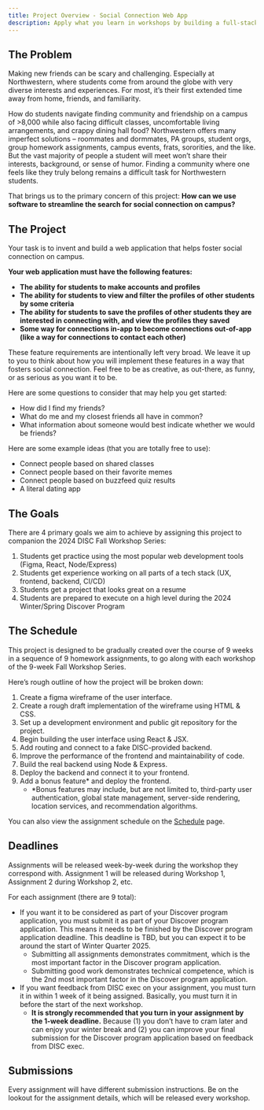 ```yaml
---
title: Project Overview - Social Connection Web App
description: Apply what you learn in workshops by building a full-stack application to foster social connection on campus. We've split this project into 9 assignments, one to go along with each workshop. Completing these assigments enables you to further develop your technical skills, make a project that looks great on a resume, and improve your Discover program application.
---
```


## The Problem

Making new friends can be scary and challenging. Especially at Northwestern, where students come from around the globe with very diverse interests and experiences. For most, it’s their first extended time away from home, friends, and familiarity.

How do students navigate finding community and friendship on a campus of >8,000 while also facing difficult classes, uncomfortable living arrangements, and crappy dining hall food? Northwestern offers many imperfect solutions – roommates and dormmates, PA groups, student orgs, group homework assignments, campus events, frats, sororities, and the like. But the vast majority of people a student will meet won’t share their interests, background, or sense of humor. Finding a community where one feels like they truly belong remains a difficult task for Northwestern students.

That brings us to the primary concern of this project: 
**How can we use software to streamline the search for social connection on campus?**

## The Project
Your task is to invent and build a web application that helps foster social connection on campus. 

**Your web application must have the following features:**
- **The ability for students to make accounts and profiles**
- **The ability for students to view and filter the profiles of other students by some criteria**
- **The ability for students to save the profiles of other students they are interested in connecting with, and view the profiles they saved**
- **Some way for connections in-app to become connections out-of-app (like a way for connections to contact each other)**

These feature requirements are intentionally left very broad. We leave it up to you to think about how you will implement these features in a way that fosters social connection. Feel free to be as creative, as out-there, as funny, or as serious as you want it to be.

Here are some questions to consider that may help you get started:
- How did I find my friends?
- What do me and my closest friends all have in common?
- What information about someone would best indicate whether we would be friends?

Here are some example ideas (that you are totally free to use):
- Connect people based on shared classes
- Connect people based on their favorite memes
- Connect people based on buzzfeed quiz results
- A literal dating app

## The Goals
There are 4 primary goals we aim to achieve by assigning this project to companion the 2024 DISC Fall Workshop Series:
1. Students get practice using the most popular web development tools (Figma, React, Node/Express)
2. Students get experience working on all parts of a tech stack (UX, frontend, backend, CI/CD)
3. Students get a project that looks great on a resume
4. Students are prepared to execute on a high level during the 2024 Winter/Spring Discover Program

## The Schedule
This project is designed to be gradually created over the course of 9 weeks in a sequence of 9 homework assignments, to go along with each workshop of the 9-week Fall Workshop Series. 

Here’s rough outline of how the project will be broken down:
1. Create a figma wireframe of the user interface.
2. Create a rough draft implementation of the wireframe using HTML & CSS.
3. Set up a development environment and public git repository for the project. 
4. Begin building the user interface using React & JSX.
5. Add routing and connect to a fake DISC-provided backend.
6. Improve the performance of the frontend and maintainability of code.
7. Build the real backend using Node & Express.
8. Deploy the backend and connect it to your frontend.
9. Add a bonus feature* and deploy the frontend.
    - *Bonus features may include, but are not limited to, third-party user authentication, global state management, server-side rendering, location services, and recommendation algorithms.

You can also view the assignment schedule on the [Schedule](/schedule) page.

## Deadlines
Assignments will be released week-by-week during the workshop they correspond with. Assignment 1 will be released during Workshop 1, Assignment 2 during Workshop 2, etc.

For each assignment (there are 9 total):
- If you want it to be considered as part of your Discover program application, you must submit it as part of your Discover program application. This means it needs to be finished by the Discover program application deadline. This deadline is TBD, but you can expect it to be around the start of Winter Quarter 2025.
  - Submitting all assignments demonstrates commitment, which is the most important factor in the Discover program application.
  - Submitting good work demonstrates technical competence, which is the 2nd most important factor in the Discover program application.
- If you want feedback from DISC exec on your assignment, you must turn it in within 1 week of it being assigned. Basically, you must turn it in before the start of the next workshop.
  - **It is strongly recommended that you turn in your assignment by the 1-week deadline.** Because (1) you don’t have to cram later and can enjoy your winter break and (2) you can improve your final submission for the Discover program application based on feedback from DISC exec.

## Submissions
Every assignment will have different submission instructions. Be on the lookout for the assignment details, which will be released every workshop.
